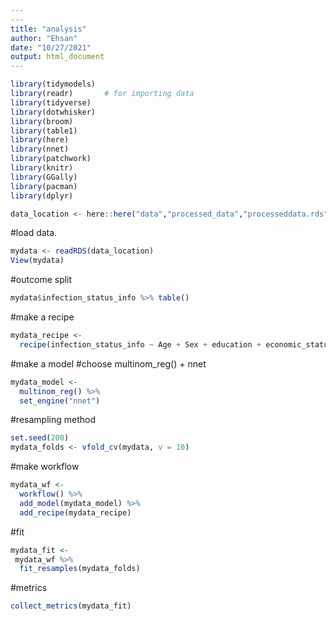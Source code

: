 ```yaml
---
---
title: "analysis"
author: "Ehsan"
date: "10/27/2021"
output: html_document
---
```


```r
library(tidymodels)
library(readr)       # for importing data
library(tidyverse)
library(dotwhisker)
library(broom)
library(table1)
library(here)
library(nnet)
library(patchwork)
library(knitr)
library(GGally)
library(pacman)
library(dplyr)
```

```r
data_location <- here::here("data","processed_data","processeddata.rds")
```

#load data. 
```r
mydata <- readRDS(data_location)
View(mydata)
```



#outcome split
```r
mydata$infection_status_info %>% table()
```

#make a recipe

```r
mydata_recipe <- 
  recipe(infection_status_info ~ Age + Sex + education + economic_status + student_or_heathworker + residence + trusted_source + work_from_home + quarantined_or_not + infection_status_info + worry_level + chronic_disease_history + social_distance_practice + follow_preventive_measure, data = mydata)
```
  
#make a model
#choose multinom_reg() + nnet
```r
mydata_model <- 
  multinom_reg() %>% 
  set_engine("nnet")
```

#resampling method
```r
set.seed(200)
mydata_folds <- vfold_cv(mydata, v = 10)
```

#make workflow
```r
mydata_wf <- 
  workflow() %>% 
  add_model(mydata_model) %>% 
  add_recipe(mydata_recipe)
```

#fit
```r
mydata_fit <- 
 mydata_wf %>% 
  fit_resamples(mydata_folds)
```

#metrics
```r
collect_metrics(mydata_fit)
```

